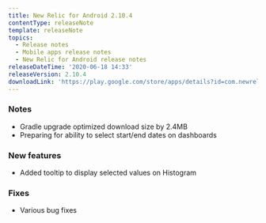 ```yaml
---
title: New Relic for Android 2.10.4
contentType: releaseNote
template: releaseNote
topics:
  - Release notes
  - Mobile apps release notes
  - New Relic for Android release notes
releaseDateTime: '2020-06-18 14:33'
releaseVersion: 2.10.4
downloadLink: 'https://play.google.com/store/apps/details?id=com.newrelic.rpm'
---
```


### Notes

* Gradle upgrade optimized download size by 2.4MB
* Preparing for ability to select start/end dates on dashboards

### New features

* Added tooltip to display selected values on Histogram

### Fixes

* Various bug fixes
